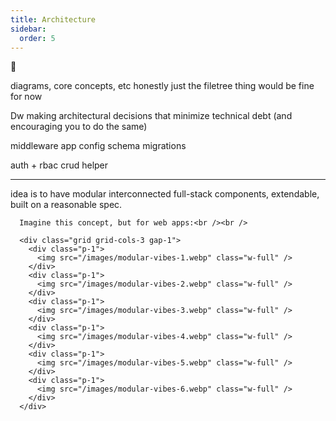 ```yaml
---
title: Architecture
sidebar:
  order: 5
---
```

🚜


diagrams, core concepts, etc
honestly just the filetree thing would be fine for now

Dw making architectural decisions that minimize technical debt (and encouraging you to do the same)


middleware
app config
schema
migrations

auth + rbac
crud helper


---



idea is to have modular interconnected full-stack components, extendable, built on a reasonable spec.



      Imagine this concept, but for web apps:<br /><br />

      <div class="grid grid-cols-3 gap-1">
        <div class="p-1">
          <img src="/images/modular-vibes-1.webp" class="w-full" />
        </div>
        <div class="p-1">
          <img src="/images/modular-vibes-2.webp" class="w-full" />
        </div>
        <div class="p-1">
          <img src="/images/modular-vibes-3.webp" class="w-full" />
        </div>
        <div class="p-1">
          <img src="/images/modular-vibes-4.webp" class="w-full" />
        </div>
        <div class="p-1">
          <img src="/images/modular-vibes-5.webp" class="w-full" />
        </div>
        <div class="p-1">
          <img src="/images/modular-vibes-6.webp" class="w-full" />
        </div>
      </div>